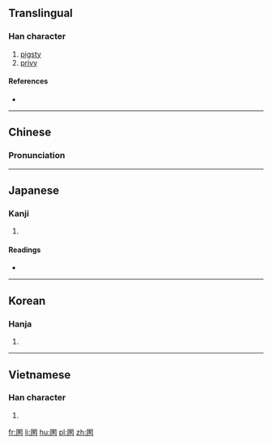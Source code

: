==Translingual==

===Han character===
{{Han char|rn=31|rad=囗|as=07|sn=10|four=6023<sub>2</sub>|canj=田一尸人 (WMSO)|ids=⿴[[囗]][[豕]]}}

# [[pigsty]]
# [[privy]]

====References====
* {{Han ref|kx=0218.200|dkj=04773|dj=0446.210|hdz=10719.040|uh=5702|ud=22274|bh=D149|bd=53577}}

----

==Chinese==
{{zh-forms}}

===Pronunciation===
{{zh-pron
|m=hùn
|c=wan6
|mc=y
|oc=y
|ma=
|cat=n
}}

----

==Japanese==

===Kanji===
{{ja-kanji|grade=|rs=囗07}}

# {{defn|lang=ja|sort=囗07}}

====Readings====
* {{ja-readings|on=[[こん]] (kon), [[ごん]] (gon), [[かん]] (kan), [[だん]] (dan)|kun=[[かわや]] (kawaya), [[わずらわす]] (wazurawasu)}}

----

==Korean==

===Hanja===
{{ko-hanja|hangeul=혼|rv=hon|mr=hon|y=hon}}

# {{defn|lang=ko|sort=囗07}}

----

==Vietnamese==

===Han character===
{{vi-hantu|[[hỗn]]|rs=囗07}}

# {{defn|lang=vi|sort=囗07}}

[[fr:圂]]
[[li:圂]]
[[hu:圂]]
[[pl:圂]]
[[zh:圂]]